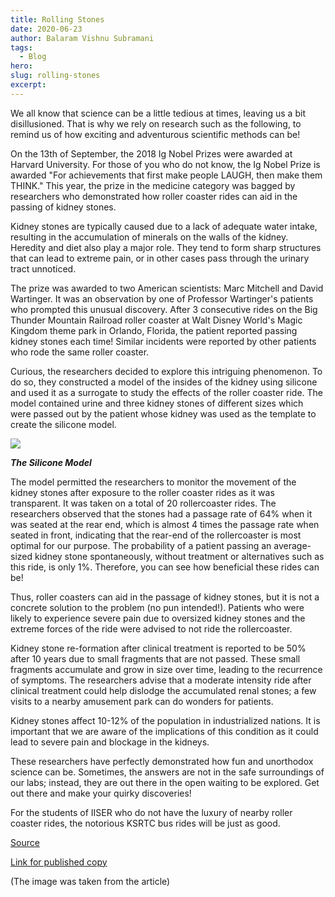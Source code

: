 ```yaml
---
title: Rolling Stones
date: 2020-06-23
author: Balaram Vishnu Subramani
tags:
  - Blog
hero:
slug: rolling-stones
excerpt:
---
```

We all know that science can be a little tedious at times, leaving us a
bit disillusioned. That is why we rely on research such as the
following, to remind us of how exciting and adventurous scientific
methods can be!

On the 13th of September, the 2018 Ig Nobel Prizes were awarded at
Harvard University. For those of you who do not know, the Ig Nobel Prize
is awarded "For achievements that first make people LAUGH, then make
them THINK." This year, the prize in the medicine category was bagged by
researchers who demonstrated how roller coaster rides can aid in the
passing of kidney stones.

Kidney stones are typically caused due to a lack of adequate water
intake, resulting in the accumulation of minerals on the walls of the
kidney. Heredity and diet also play a major role. They tend to form
sharp structures that can lead to extreme pain, or in other cases pass
through the urinary tract unnoticed.

The prize was awarded to two American scientists: Marc Mitchell and
David Wartinger. It was an observation by one of Professor Wartinger's
patients who prompted this unusual discovery. After 3 consecutive rides
on the Big Thunder Mountain Railroad roller coaster at Walt Disney
World's Magic Kingdom theme park in Orlando, Florida, the patient
reported passing kidney stones each time! Similar incidents were
reported by other patients who rode the same roller coaster.

Curious, the researchers decided to explore this intriguing phenomenon.
To do so, they constructed a model of the insides of the kidney using
silicone and used it as a surrogate to study the effects of the roller
coaster ride. The model contained urine and three kidney stones of
different sizes which were passed out by the patient whose kidney was
used as the template to create the silicone model.

<div class="Image__Small">
  <img src="./images/pic1.png" />
</div>

***The Silicone Model***

The model permitted the researchers to monitor the movement of the
kidney stones after exposure to the roller coaster rides as it was
transparent. It was taken on a total of 20 rollercoaster rides. The
researchers observed that the stones had a passage rate of 64% when it
was seated at the rear end, which is almost 4 times the passage rate
when seated in front, indicating that the rear-end of the rollercoaster
is most optimal for our purpose. The probability of a patient passing an
average-sized kidney stone spontaneously, without treatment or
alternatives such as this ride, is only 1%. Therefore, you can see how
beneficial these rides can be!

Thus, roller coasters can aid in the passage of kidney stones, but it is
not a concrete solution to the problem (no pun intended!). Patients who
were likely to experience severe pain due to oversized kidney stones and
the extreme forces of the ride were advised to not ride the
rollercoaster.

Kidney stone re-formation after clinical treatment is reported to be 50%
after 10 years due to small fragments that are not passed. These small
fragments accumulate and grow in size over time, leading to the
recurrence of symptoms. The researchers advise that a moderate intensity
ride after clinical treatment could help dislodge the accumulated renal
stones; a few visits to a nearby amusement park can do wonders for
patients.

Kidney stones affect 10-12% of the population in industrialized nations.
It is important that we are aware of the implications of this condition
as it could lead to severe pain and blockage in the kidneys.

These researchers have perfectly demonstrated how fun and unorthodox science can be. Sometimes, the
answers are not in the safe surroundings of our labs; instead, they are
out there in the open waiting to be explored. Get out there and make
your quirky discoveries!

For the students of IISER who do not have the luxury of nearby roller
coaster rides, the notorious KSRTC bus rides will be just as good.

[Source](http://broomedocs.com/wp-content/uploads/2016/10/roller-stone.pdf)

[Link for published
copy](https://www.anveshablog.com/post/rolling-stones-1)

(The image was taken from the article)
